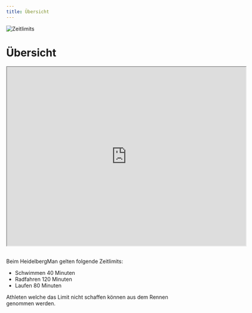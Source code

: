 ```yaml
---
title: Übersicht
---
```



![Zeitlimits](/img/banner/Zeitlimits.png)

# Übersicht
<KlaroElement kname="googlemaps">
  <iframe
    src="https://www.google.com/maps/d/u/0/embed?mid=1EoCKBz76ROOd67Mjg6aV0ICBFSdQJ4w&ehbc=2E312F&noprof=1"
    data-name="googlemaps"
    width="640"
    height="480"
  ></iframe>
</KlaroElement>
<br />
<br />

Beim HeidelbergMan gelten folgende Zeitlimits:

- Schwimmen 40 Minuten
- Radfahren 120 Minuten
- Laufen 80 Minuten

Athleten welche das Limit nicht schaffen können aus dem Rennen genommen werden.
